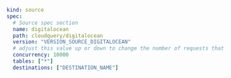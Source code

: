 ```yaml copy
kind: source
spec:
  # Source spec section
  name: digitalocean
  path: cloudquery/digitalocean
  version: "VERSION_SOURCE_DIGITALOCEAN"
  # adjust this value up or down to change the number of requests that are made in parallel
  concurrency: 10000
  tables: ["*"]
  destinations: ["DESTINATION_NAME"]
```
